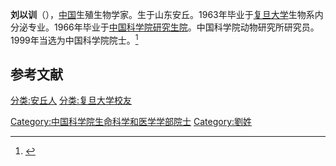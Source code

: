 {{Infobox person
| 姓名     = 刘以训
| 图像     = 
| 图像说明 = 
| 出生日期 = 1936年5月5日
| 出生地   = [[山东|山东]][[安丘|安丘]]
| 死亡日期 = <!-- {{Death date and age|YYYY|MM|DD|YYYY|MM|DD}}（死亡在前，出生在后） -->
| 死亡地   = 
| 国籍       = {{PRC}}
| 籍贯       = [[复旦大学|复旦大学]]
| 别名     = 
| 知名于   = 
| 职业     = 生殖生物学家
| 母校 = 
}}

'''刘以训'''（{{bd|1936年|5月5日||}}），[[中国|中国]]生殖生物学家。生于山东安丘。1963年毕业于[[复旦大学|复旦大学]]生物系内分泌专业。1966年毕业于[[中国科学院研究生院|中国科学院研究生院]]。中国科学院动物研究所研究员。1999年当选为中国科学院院士。<ref>{{Cite web |url=http://sourcedb.cas.cn/sourcedb_ad_cas/zw2/ysxx/smkxhyxxb/ |title=中国科学院学部与院士·院士信息·生命科学和医学学部·刘以训 |accessdate=2012-03-29 |archive-date=2013-12-16 |archive-url=https://web.archive.org/web/20131216133759/http://sourcedb.cas.cn/sourcedb_ad_cas/zw2/ysxx/smkxhyxxb/ |dead-url=yes }}</ref>

==参考文献==
{{reflist}}

{{中国科学院生命科学和医学学部院士}}
{{中国科学家小作品}}

[[分类:安丘人|分类:安丘人]]
[[分类:复旦大学校友|分类:复旦大学校友]]
[[Category:中国科学院生命科学和医学学部院士|Category:中国科学院生命科学和医学学部院士]]
[[Category:劉姓|Category:劉姓]]
